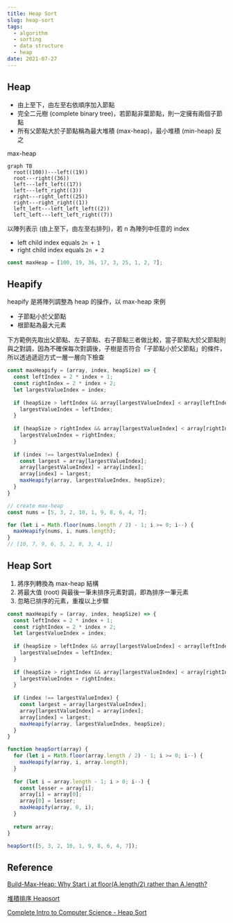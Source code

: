 ```yaml
---
title: Heap Sort
slug: heap-sort
tags:
  - algorithm
  - sorting
  - data structure
  - heap
date: 2021-07-27
---
```


## Heap

- 由上至下，由左至右依順序加入節點
- 完全二元樹 (complete binary tree)，若節點非葉節點，則一定擁有兩個子節點
- 所有父節點大於子節點稱為最大堆積 (max-heap)，最小堆積 (min-heap) 反之

max-heap

```mermaid
graph TB
  root((100))---left((19))
  root---right((36))
  left---left_left((17))
  left---left_right((3))
  right---right_left((25))
  right---right_right((1))
  left_left---left_left_left((2))
  left_left---left_left_right((7))
```

以陣列表示 (由上至下，由左至右排列)，若 n 為陣列中任意的 index

- left child index equals `2n + 1`
- right child index equals `2n + 2`

```js
const maxHeap = [100, 19, 36, 17, 3, 25, 1, 2, 7];
```

## Heapify

heapify 是將陣列調整為 heap 的操作，以 max-heap 來例

- 子節點小於父節點
- 根節點為最大元素

下方範例先取出父節點、左子節點、右子節點三者做比較，當子節點大於父節點則與之對調，因為不確保每次對調後，子樹是否符合「子節點小於父節點」的條件，所以透過遞迴方式一層一層向下檢查

```js
const maxHeapify = (array, index, heapSize) => {
  const leftIndex = 2 * index + 1;
  const rightIndex = 2 * index + 2;
  let largestValueIndex = index;
  
  if (heapSize > leftIndex && array[largestValueIndex] < array[leftIndex]) {
    largestValueIndex = leftIndex;
  }
  
  if (heapSize > rightIndex && array[largestValueIndex] < array[rightIndex]) {
    largestValueIndex = rightIndex;
  }
  
  if (index !== largestValueIndex) {
    const largest = array[largestValueIndex];
    array[largestValueIndex] = array[index];
    array[index] = largest;
    maxHeapify(array, largestValueIndex, heapSize);
  }
}

// create max-heap
const nums = [5, 3, 2, 10, 1, 9, 8, 6, 4, 7];

for (let i = Math.floor(nums.length / 2) - 1; i >= 0; i--) {
  maxHeapify(nums, i, nums.length);
}
// [10, 7, 9, 6, 5, 2, 8, 3, 4, 1]
```

## Heap Sort

1. 將序列轉換為 max-heap 結構
1. 將最大值 (root) 與最後一筆未排序元素對調，即為排序一筆元素
1. 忽略已排序的元素，重複以上步驟

```js
const maxHeapify = (array, index, heapSize) => {
  const leftIndex = 2 * index + 1;
  const rightIndex = 2 * index + 2;
  let largestValueIndex = index;
  
  if (heapSize > leftIndex && array[largestValueIndex] < array[leftIndex]) {
    largestValueIndex = leftIndex;
  }
  
  if (heapSize > rightIndex && array[largestValueIndex] < array[rightIndex]) {
    largestValueIndex = rightIndex;
  }
  
  if (index !== largestValueIndex) {
    const largest = array[largestValueIndex];
    array[largestValueIndex] = array[index];
    array[index] = largest;
    maxHeapify(array, largestValueIndex, heapSize);
  }
}

function heapSort(array) {
  for (let i = Math.floor(array.length / 2) - 1; i >= 0; i--) {
    maxHeapify(array, i, array.length);
  }
  
  for (let i = array.length - 1; i > 0; i--) {
    const lesser = array[i];
    array[i] = array[0];
    array[0] = lesser;
    maxHeapify(array, 0, i);
  }
  
  return array;
}

heapSort([5, 3, 2, 10, 1, 9, 8, 6, 4, 7]);
```

## Reference

[Build-Max-Heap: Why Start i at floor(A.length/2) rather than A.length?](https://cs.stackexchange.com/questions/71786/build-max-heap-why-start-i-at-floora-length-2-rather-than-a-length)

[堆積排序 Heapsort](https://rust-algo.club/sorting/heapsort/)

[Complete Intro to Computer Science - Heap Sort](https://btholt.github.io/complete-intro-to-computer-science/heap-sort)
